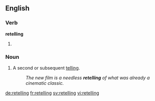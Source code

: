 ==English==

===Verb===
'''retelling'''

# {{present participle of|retell}}

===Noun===
{{en-noun}}

# A second or subsequent [[telling]].
#: ''The new film is a needless '''retelling''' of what was already a cinematic classic.''

[[de:retelling]]
[[fr:retelling]]
[[sv:retelling]]
[[vi:retelling]]